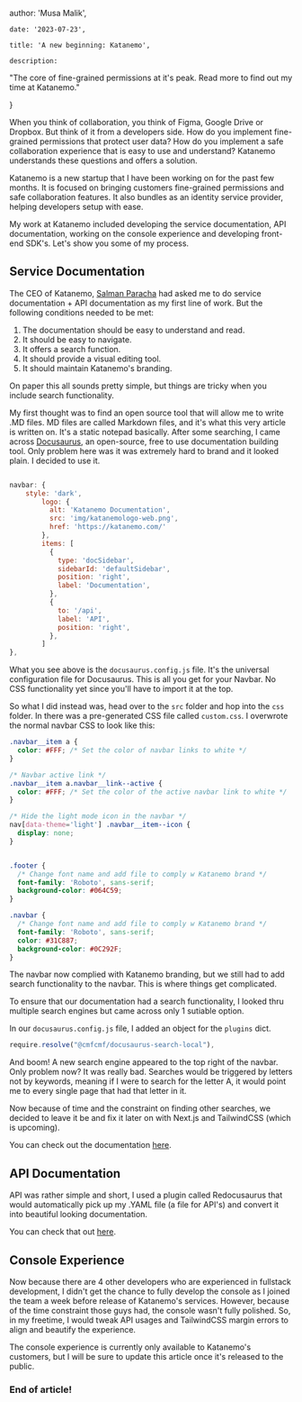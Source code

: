 


author: 'Musa Malik',

    date: '2023-07-23',

    title: 'A new beginning: Katanemo',

    description:

"The core of fine-grained permissions at it's peak. Read more to find out my time at Katanemo."

}



When you think of collaboration, you think of Figma, Google Drive or Dropbox. But think of it from a developers side. How do you implement fine-grained permissions that protect user data? How do you implement a safe collaboration experience that is easy to use and understand? Katanemo understands these questions and offers a solution.

Katanemo is a new startup that I have been working on for the past few months. It is focused on bringing customers fine-grained permissions and safe collaboration features. It also bundles as an identity service provider, helping developers setup with ease.

My work at Katanemo included developing the service documentation, API documentation, working on the console experience and developing front-end SDK's. Let's show you some of my process.

## Service Documentation

The CEO of Katanemo, [Salman Paracha](https://www.linkedin.com/in/salmanparacha/) had asked me to do service documentation + API documentation as my first line of work. But the following conditions needed to be met:

1. The documentation should be easy to understand and read.
2. It should be easy to navigate.
3. It offers a search function.
4. It should provide a visual editing tool.
5. It should maintain Katanemo's branding.

On paper this all sounds pretty simple, but things are tricky when you include search functionality.

My first thought was to find an open source tool that will allow me to write .MD files. MD files are called Markdown files, and it's what this very article is written on. It's a static notepad basically. After some searching, I came across [Docusaurus](https://docusaurus.io), an open-source, free to use documentation building tool. Only problem here was it was extremely hard to brand and it looked plain. I decided to use it.


```js

navbar: {
    style: 'dark',
        logo: {
          alt: 'Katanemo Documentation',
          src: 'img/katanemologo-web.png',
          href: 'https://katanemo.com/'
        },
        items: [
          {
            type: 'docSidebar',
            sidebarId: 'defaultSidebar',
            position: 'right',
            label: 'Documentation',
          },
          {
            to: '/api',
            label: 'API',
            position: 'right',
          },
        ]
},

```


What you see above is the `docusaurus.config.js` file. It's the universal configuration file for Docusaurus. This is all you get for your Navbar. No CSS functionality yet since you'll have to import it at the top.

So what I did instead was, head over to the `src` folder and hop into the `css` folder. In there was a pre-generated CSS file called `custom.css`. I overwrote the normal navbar CSS to look like this:

```css
.navbar__item a {
  color: #FFF; /* Set the color of navbar links to white */
}

/* Navbar active link */
.navbar__item a.navbar__link--active {
  color: #FFF; /* Set the color of the active navbar link to white */
}

/* Hide the light mode icon in the navbar */
nav[data-theme='light'] .navbar__item--icon {
  display: none;
}


.footer {
  /* Change font name and add file to comply w Katanemo brand */
  font-family: 'Roboto', sans-serif;
  background-color: #064C59;
}

.navbar {
  /* Change font name and add file to comply w Katanemo brand */
  font-family: 'Roboto', sans-serif;
  color: #31C887;
  background-color: #0C292F;
}
```

The navbar now complied with Katanemo branding, but we still had to add search functionality to the navbar. This is where things get complicated.

To ensure that our documentation had a search functionality, I looked thru multiple search engines but came across only 1 sutiable option.

In our `docusaurus.config.js` file, I added an object for the `plugins` dict.

```js
require.resolve("@cmfcmf/docusaurus-search-local"),
````


And boom! A new search engine appeared to the top right of the navbar. Only problem now? It was really bad. Searches would be triggered by letters not by keywords, meaning if I were to search for the letter A, it would point me to every single page that had that letter in it.

Now because of time and the constraint on finding other searches, we decided to leave it be and fix it later on with Next.js and TailwindCSS (which is upcoming).

You can check out the documentation [here](https://katanemo.github.io/katanemo-aaa/).

## API Documentation

API was rather simple and short, I used a plugin called Redocusaurus that would automatically pick up my .YAML file (a file for API's) and convert it into beautiful looking documentation.

You can check that out [here](https://katanemo.github.io/katanemo-aaa/api).

## Console Experience

Now because there are 4 other developers who are experienced in fullstack development, I didn't get the chance to fully develop the console as I joined the team a week before release of Katanemo's services. However, because of the time constraint those guys had, the console wasn't fully polished. So, in my freetime, I would tweak API usages and TailwindCSS margin errors to align and beautify the experience.

The console experience is currently only available to Katanemo's customers, but I will be sure to update this article once it's released to the public.

### End of article!
